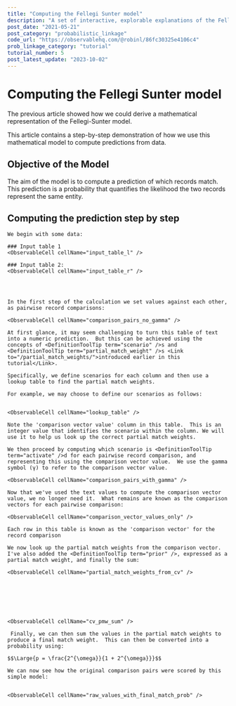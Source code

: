 ```yaml
---
title: "Computing the Fellegi Sunter model"
description: "A set of interactive, explorable explanations of the Fellegi Sunter model of probabilistic record linkage.  This article shows how to compute the model"
post_date: "2021-05-21"
post_category: "probabilistic_linkage"
code_url: "https://observablehq.com/@robinl/86fc30325e4106c4"
prob_linkage_category: "tutorial"
tutorial_number: 5
post_latest_update: "2023-10-02"
---
```











# Computing the Fellegi Sunter model

The previous article showed how we could derive a mathematical representation of the Fellegi-Sunter model.

This article contains a step-by-step demonstration of how we use this mathematical model to compute predictions from data.

## Objective of the Model



<WithObservableProvider notebook={notebook}>

The aim of the model is to compute a prediction of which records match. This prediction is a probability that quantifies the likelihood the two records represent the same entity.

## Computing the prediction step by step

    We begin with some data:

    ### Input table 1
    <ObservableCell cellName="input_table_l" />

    ### Input table 2:
    <ObservableCell cellName="input_table_r" />




    In the first step of the calculation we set values against each other, as pairwise record comparisons:

    <ObservableCell cellName="comparison_pairs_no_gamma" />

    At first glance, it may seem challenging to turn this table of text into a numeric prediction.  But this can be achieved using the concepts of <DefinitionToolTip term="scenario" />s and <DefinitionToolTip term="partial_match_weight" />s <Link to="/partial_match_weights/">introduced earlier in this tutorial</Link>.

    Specifically, we define scenarios for each column and then use a lookup table to find the partial match weights.

    For example, we may choose to define our scenarios as follows:


    <ObservableCell cellName="lookup_table" />

    Note the 'comparison vector value' column in this table.  This is an integer value that identifies the scenario within the column. We will use it to help us look up the correct partial match weights.

    We then proceed by computing which scenario is <DefinitionToolTip term="activate" />d for each pairwise record comparison, and representing this using the comparison vector value.  We use the gamma symbol (γ) to refer to the comparison vector value.

    <ObservableCell cellName="comparison_pairs_with_gamma" />

    Now that we've used the text values to compute the comparison vector value, we no longer need it.  What remains are known as the comparison vectors for each pairwise comparison:

    <ObservableCell cellName="comparison_vector_values_only" />

    Each row in this table is known as the 'comparison vector' for the record comparison

    We now look up the partial match weights from the comparison vector.  I've also added the <DefinitionToolTip term="prior" />, expressed as a partial match weight, and finally the sum:

    <ObservableCell cellName="partial_match_weights_from_cv" />







    <ObservableCell cellName="cv_pmw_sum" />

     Finally, we can then sum the values in the partial match weights to produce a final match weight.  This can then be converted into a probability using:

    $$\Large{p = \frac{2^{\omega}}{1 + 2^{\omega}}}$$

    We can now see how the original comparison pairs were scored by this simple model:


    <ObservableCell cellName="raw_values_with_final_match_prob" />













</WithObservableProvider>


